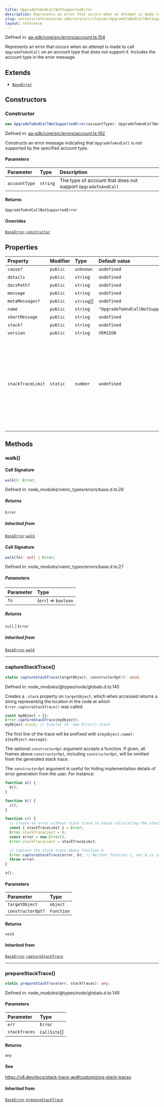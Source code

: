 ```yaml
---
title: UpgradeToAndCallNotSupportedError
description: Represents an error that occurs when an attempt is made to call `UpgradeToAndCall` on an account type that does not support it. Includes the account type in the error message.
slug: wallets/reference/aa-sdk/core/src/classes/UpgradeToAndCallNotSupportedError
layout: reference
---
```


Defined in: [aa-sdk/core/src/errors/account.ts:154](https://github.com/alchemyplatform/aa-sdk/blob/923a52171f7246172caf350853843e6680197da9/aa-sdk/core/src/errors/account.ts#L154)

Represents an error that occurs when an attempt is made to call `UpgradeToAndCall` on an account type that does not support it. Includes the account type in the error message.

## Extends

- [`BaseError`](BaseError.mdx)

## Constructors

### Constructor

```ts
new UpgradeToAndCallNotSupportedError(accountType): UpgradeToAndCallNotSupportedError;
```

Defined in: [aa-sdk/core/src/errors/account.ts:162](https://github.com/alchemyplatform/aa-sdk/blob/923a52171f7246172caf350853843e6680197da9/aa-sdk/core/src/errors/account.ts#L162)

Constructs an error message indicating that `UpgradeToAndCall` is not supported by the specified account type.

#### Parameters

| Parameter     | Type     | Description                                                  |
| :------------ | :------- | :----------------------------------------------------------- |
| `accountType` | `string` | The type of account that does not support `UpgradeToAndCall` |

#### Returns

`UpgradeToAndCallNotSupportedError`

#### Overrides

[`BaseError`](BaseError.mdx).[`constructor`](BaseError.mdx#constructor)

## Properties

| Property                                     | Modifier | Type        | Default value                         | Description                                                                                                                                                                                                                                                                                                                                                                                                                                       | Overrides                                                                                                 | Inherited from                                                                  | Defined in                                                                                                                                                              |
| :------------------------------------------- | :------- | :---------- | :------------------------------------ | :------------------------------------------------------------------------------------------------------------------------------------------------------------------------------------------------------------------------------------------------------------------------------------------------------------------------------------------------------------------------------------------------------------------------------------------------ | :-------------------------------------------------------------------------------------------------------- | :------------------------------------------------------------------------------ | :---------------------------------------------------------------------------------------------------------------------------------------------------------------------- |
| <a id="cause" /> `cause?`                    | `public` | `unknown`   | `undefined`                           | -                                                                                                                                                                                                                                                                                                                                                                                                                                                 | -                                                                                                         | [`BaseError`](BaseError.mdx).[`cause`](BaseError.mdx#cause)                     | node_modules/typescript/lib/lib.es2022.error.d.ts:26                                                                                                                    |
| <a id="details" /> `details`                 | `public` | `string`    | `undefined`                           | -                                                                                                                                                                                                                                                                                                                                                                                                                                                 | -                                                                                                         | [`BaseError`](BaseError.mdx).[`details`](BaseError.mdx#details)                 | node_modules/viem/\_types/errors/base.d.ts:19                                                                                                                           |
| <a id="docspath" /> `docsPath?`              | `public` | `string`    | `undefined`                           | -                                                                                                                                                                                                                                                                                                                                                                                                                                                 | -                                                                                                         | [`BaseError`](BaseError.mdx).[`docsPath`](BaseError.mdx#docspath)               | node_modules/viem/\_types/errors/base.d.ts:20                                                                                                                           |
| <a id="message" /> `message`                 | `public` | `string`    | `undefined`                           | -                                                                                                                                                                                                                                                                                                                                                                                                                                                 | -                                                                                                         | [`BaseError`](BaseError.mdx).[`message`](BaseError.mdx#message)                 | node_modules/typescript/lib/lib.es5.d.ts:1077                                                                                                                           |
| <a id="metamessages" /> `metaMessages?`      | `public` | `string`\[] | `undefined`                           | -                                                                                                                                                                                                                                                                                                                                                                                                                                                 | -                                                                                                         | [`BaseError`](BaseError.mdx).[`metaMessages`](BaseError.mdx#metamessages)       | node_modules/viem/\_types/errors/base.d.ts:21                                                                                                                           |
| <a id="name" /> `name`                       | `public` | `string`    | `"UpgradeToAndCallNotSupportedError"` | -                                                                                                                                                                                                                                                                                                                                                                                                                                                 | [`WaitForUserOperationError`](WaitForUserOperationError.mdx).[`name`](WaitForUserOperationError.mdx#name) | -                                                                               | [aa-sdk/core/src/errors/account.ts:155](https://github.com/alchemyplatform/aa-sdk/blob/923a52171f7246172caf350853843e6680197da9/aa-sdk/core/src/errors/account.ts#L155) |
| <a id="shortmessage" /> `shortMessage`       | `public` | `string`    | `undefined`                           | -                                                                                                                                                                                                                                                                                                                                                                                                                                                 | -                                                                                                         | [`BaseError`](BaseError.mdx).[`shortMessage`](BaseError.mdx#shortmessage)       | node_modules/viem/\_types/errors/base.d.ts:22                                                                                                                           |
| <a id="stack" /> `stack?`                    | `public` | `string`    | `undefined`                           | -                                                                                                                                                                                                                                                                                                                                                                                                                                                 | -                                                                                                         | [`BaseError`](BaseError.mdx).[`stack`](BaseError.mdx#stack)                     | node_modules/typescript/lib/lib.es5.d.ts:1078                                                                                                                           |
| <a id="version" /> `version`                 | `public` | `string`    | `VERSION`                             | -                                                                                                                                                                                                                                                                                                                                                                                                                                                 | -                                                                                                         | [`BaseError`](BaseError.mdx).[`version`](BaseError.mdx#version)                 | [aa-sdk/core/src/errors/base.ts:26](https://github.com/alchemyplatform/aa-sdk/blob/923a52171f7246172caf350853843e6680197da9/aa-sdk/core/src/errors/base.ts#L26)         |
| <a id="stacktracelimit" /> `stackTraceLimit` | `static` | `number`    | `undefined`                           | The `Error.stackTraceLimit` property specifies the number of stack frames collected by a stack trace (whether generated by `new Error().stack` or `Error.captureStackTrace(obj)`). The default value is `10` but may be set to any valid JavaScript number. Changes will affect any stack trace captured _after_ the value has been changed. If set to a non-number value, or set to a negative number, stack traces will not capture any frames. | -                                                                                                         | [`BaseError`](BaseError.mdx).[`stackTraceLimit`](BaseError.mdx#stacktracelimit) | node_modules/@types/node/globals.d.ts:161                                                                                                                               |

## Methods

### walk()

#### Call Signature

```ts
walk(): Error;
```

Defined in: node_modules/viem/\_types/errors/base.d.ts:26

##### Returns

`Error`

##### Inherited from

[`BaseError`](BaseError.mdx).[`walk`](BaseError.mdx#walk)

#### Call Signature

```ts
walk(fn): null | Error;
```

Defined in: node_modules/viem/\_types/errors/base.d.ts:27

##### Parameters

| Parameter | Type                 |
| :-------- | :------------------- |
| `fn`      | (`err`) => `boolean` |

##### Returns

`null` | `Error`

##### Inherited from

[`BaseError`](BaseError.mdx).[`walk`](BaseError.mdx#walk)

---

### captureStackTrace()

```ts
static captureStackTrace(targetObject, constructorOpt?): void;
```

Defined in: node_modules/@types/node/globals.d.ts:145

Creates a `.stack` property on `targetObject`, which when accessed returns
a string representing the location in the code at which
`Error.captureStackTrace()` was called.

```js
const myObject = {};
Error.captureStackTrace(myObject);
myObject.stack; // Similar to `new Error().stack`
```

The first line of the trace will be prefixed with
`${myObject.name}: ${myObject.message}`.

The optional `constructorOpt` argument accepts a function. If given, all frames
above `constructorOpt`, including `constructorOpt`, will be omitted from the
generated stack trace.

The `constructorOpt` argument is useful for hiding implementation
details of error generation from the user. For instance:

```js
function a() {
  b();
}

function b() {
  c();
}

function c() {
  // Create an error without stack trace to avoid calculating the stack trace twice.
  const { stackTraceLimit } = Error;
  Error.stackTraceLimit = 0;
  const error = new Error();
  Error.stackTraceLimit = stackTraceLimit;

  // Capture the stack trace above function b
  Error.captureStackTrace(error, b); // Neither function c, nor b is included in the stack trace
  throw error;
}

a();
```

#### Parameters

| Parameter         | Type       |
| :---------------- | :--------- |
| `targetObject`    | `object`   |
| `constructorOpt?` | `Function` |

#### Returns

`void`

#### Inherited from

[`BaseError`](BaseError.mdx).[`captureStackTrace`](BaseError.mdx#capturestacktrace)

---

### prepareStackTrace()

```ts
static prepareStackTrace(err, stackTraces): any;
```

Defined in: node_modules/@types/node/globals.d.ts:149

#### Parameters

| Parameter     | Type          |
| :------------ | :------------ |
| `err`         | `Error`       |
| `stackTraces` | `CallSite`\[] |

#### Returns

`any`

#### See

https://v8.dev/docs/stack-trace-api#customizing-stack-traces

#### Inherited from

[`BaseError`](BaseError.mdx).[`prepareStackTrace`](BaseError.mdx#preparestacktrace)

